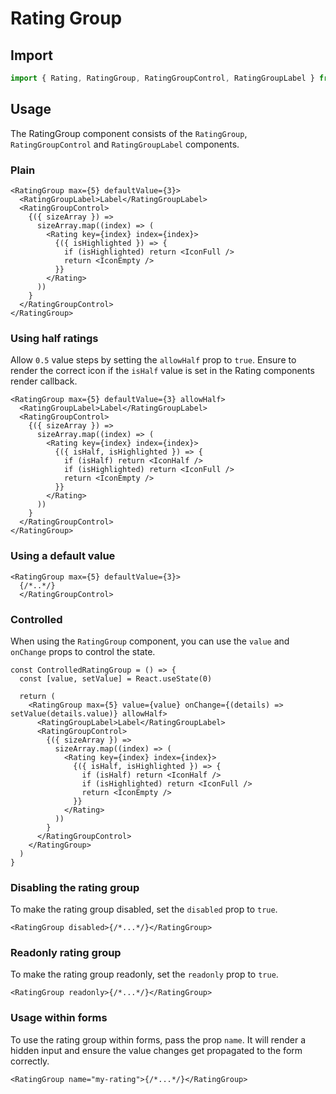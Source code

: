 
# Rating Group

<Intro />

## Import

```ts
import { Rating, RatingGroup, RatingGroupControl, RatingGroupLabel } from '@ark-ui/react'
```

## Usage

The RatingGroup component consists of the `RatingGroup`, `RatingGroupControl` and `RatingGroupLabel`
components.

### Plain

```tsx
<RatingGroup max={5} defaultValue={3}>
  <RatingGroupLabel>Label</RatingGroupLabel>
  <RatingGroupControl>
    {({ sizeArray }) =>
      sizeArray.map((index) => (
        <Rating key={index} index={index}>
          {({ isHighlighted }) => {
            if (isHighlighted) return <IconFull />
            return <IconEmpty />
          }}
        </Rating>
      ))
    }
  </RatingGroupControl>
</RatingGroup>
```

### Using half ratings

Allow `0.5` value steps by setting the `allowHalf` prop to `true`. Ensure to render the correct icon
if the `isHalf` value is set in the Rating components render callback.

```tsx
<RatingGroup max={5} defaultValue={3} allowHalf>
  <RatingGroupLabel>Label</RatingGroupLabel>
  <RatingGroupControl>
    {({ sizeArray }) =>
      sizeArray.map((index) => (
        <Rating key={index} index={index}>
          {({ isHalf, isHighlighted }) => {
            if (isHalf) return <IconHalf />
            if (isHighlighted) return <IconFull />
            return <IconEmpty />
          }}
        </Rating>
      ))
    }
  </RatingGroupControl>
</RatingGroup>
```

### Using a default value

```tsx
<RatingGroup max={5} defaultValue={3}>
  {/*..*/}
  </RatingGroupControl>
```

### Controlled

When using the `RatingGroup` component, you can use the `value` and `onChange` props to control the
state.

```tsx
const ControlledRatingGroup = () => {
  const [value, setValue] = React.useState(0)

  return (
    <RatingGroup max={5} value={value} onChange={(details) => setValue(details.value)} allowHalf>
      <RatingGroupLabel>Label</RatingGroupLabel>
      <RatingGroupControl>
        {({ sizeArray }) =>
          sizeArray.map((index) => (
            <Rating key={index} index={index}>
              {({ isHalf, isHighlighted }) => {
                if (isHalf) return <IconHalf />
                if (isHighlighted) return <IconFull />
                return <IconEmpty />
              }}
            </Rating>
          ))
        }
      </RatingGroupControl>
    </RatingGroup>
  )
}
```

### Disabling the rating group

To make the rating group disabled, set the `disabled` prop to `true`.

```tsx
<RatingGroup disabled>{/*...*/}</RatingGroup>
```

### Readonly rating group

To make the rating group readonly, set the `readonly` prop to `true`.

```tsx
<RatingGroup readonly>{/*...*/}</RatingGroup>
```

### Usage within forms

To use the rating group within forms, pass the prop `name`. It will render a hidden input and ensure
the value changes get propagated to the form correctly.

```tsx
<RatingGroup name="my-rating">{/*...*/}</RatingGroup>
```
